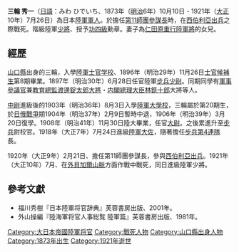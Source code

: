 '''三輪 秀一'''（[[日語|日語]]：みわ ひでいち、1873年（[[明治|明治]]6年）10月10日 - 1921年（[[大正|大正]]10年）7月26日）為日本[[大日本帝國陸軍|陸軍]][[軍人|軍人]]。於擔任[[第11師團|第11師團]][[參謀|參謀長]]時，在[[西伯利亞出兵|西伯利亞出兵]]之際戰死。階級陸軍[[少將|少將]]、授予[[金鵄勳章|功四級]]勳章。妻子為[[仁田原重行|仁田原重行]][[陸軍將|陸軍將]]的女兒。

==經歷==
[[山口縣|山口縣]]出身的三輪，入學[[日本陸軍士官學校|陸軍士官学校]]、1896年（明治29年）11月26日[[士官候補生|士官候補生]]第8期畢業。1897年（明治30年）6月28日任官陸軍[[步兵|步兵]][[少尉|少尉]]。同期同學有[[軍事參議官|軍事參議官]]兼[[教育總監|教育總監]][[渡邊錠太郎|渡邊錠太郎]][[陸軍大將|大將]]・[[内閣總理大臣|内閣總理大臣]][[林銑十郎|林銑十郎]]大將等人。

[[中尉|中尉]]進級後的1903年（明治36年）8月3日入學[[日本陸軍大學校|陸軍大學校]]，三輪屬於第20期生，於[[日俄戰爭|日俄戰爭]]期1904年（明治37年）2月9日暫時中退，1906年（明治39年）3月20日復學。1908年（明治41年）11月30日陸大畢業，任官[[大尉|大尉]]。之後累進升至[[步兵|步兵]]尉校官。1918年（大正7年）7月24日進級[[陸軍|陸軍]][[大佐|大佐]]，隨著擔任[[步兵第4連隊|步兵第4連隊]]長。

1920年（大正9年）2月21日、擔任第11師團參謀長，參與[[西伯利亞出兵|西伯利亞出兵]]。1921年（大正10年）7月、在[[外貝加爾山脈|外貝加爾山脈]]方面作戰中戰死，同日進級陸軍少將。

==參考文獻==
{{refbegin}}
* 福川秀樹『日本陸軍将官辞典』芙蓉書房出版、2001年。
*外山操編『陸海軍将官人事総覧 陸軍篇』芙蓉書房出版、1981年。
{{refend}}

[[Category:大日本帝國陸軍将官|Category:大日本帝國陸軍将官]]
[[Category:戰死人物|Category:戰死人物]]
[[Category:山口縣出身人物|Category:山口縣出身人物]]
[[Category:1873年出生|Category:1873年出生]]
[[Category:1921年逝世|Category:1921年逝世]]
